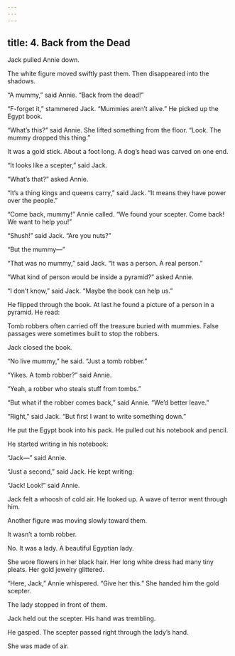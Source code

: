 ```yaml
---
---
---
```

title: 4. Back from the Dead
---



Jack pulled Annie down.

The white figure moved swiftly past them. Then disappeared into the shadows.

“A mummy,” said Annie. “Back from the dead!”

“F-forget it,” stammered Jack. “Mummies aren’t alive.” He picked up the Egypt book.

“What’s this?” said Annie. She lifted something from the floor. “Look. The mummy dropped this thing.”

It was a gold stick. About a foot long. A dog’s head was carved on one end.

“It looks like a scepter,” said Jack.

“What’s that?” asked Annie.

“It’s a thing kings and queens carry,” said Jack. “It means they have power over the people.”

“Come back, mummy!” Annie called. “We found your scepter. Come back! We want to help you!”

“Shush!” said Jack. “Are you nuts?”

“But the mummy—”

“That was no mummy,” said Jack. “It was a person. A real person.”

“What kind of person would be inside a pyramid?” asked Annie.

“I don’t know,” said Jack. “Maybe the book can help us.”

He flipped through the book. At last he found a picture of a person in a pyramid. He read:

Tomb robbers often carried off the treasure buried with mummies. False passages were sometimes built to stop the robbers.



Jack closed the book.

“No live mummy,” he said. “Just a tomb robber.”

“Yikes. A tomb robber?” said Annie.

“Yeah, a robber who steals stuff from tombs.”

“But what if the robber comes back,” said Annie. “We’d better leave.”

“Right,” said Jack. “But first I want to write something down.”

He put the Egypt book into his pack. He pulled out his notebook and pencil.

He started writing in his notebook:



“Jack—” said Annie.

“Just a second,” said Jack. He kept writing:



“Jack! Look!” said Annie.

Jack felt a whoosh of cold air. He looked up. A wave of terror went through him.

Another figure was moving slowly toward them.

It wasn’t a tomb robber.

No. It was a lady. A beautiful Egyptian lady.

She wore flowers in her black hair. Her long white dress had many tiny pleats. Her gold jewelry glittered.

“Here, Jack,” Annie whispered. “Give her this.” She handed him the gold scepter.

The lady stopped in front of them.

Jack held out the scepter. His hand was trembling.

He gasped. The scepter passed right through the lady’s hand.

She was made of air.